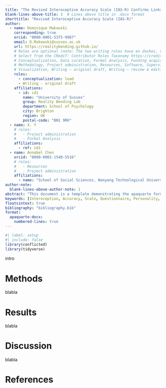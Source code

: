 ```yaml
---
title: "The Revised Interoceptive Accuracy Scale (IAS-R) Confirms Links between Interoception and Mental Health"
blank-lines-above-title: 2  # Lines above title in .docx format
shorttitle: "Revised Interoceptive Accuracy Scale (IAS-R)"
author:
  - name: Dominique Makowski
    corresponding: true
    orcid: "0000-0001-5375-9967"
    email: D.Makowski@sussex.ac.uk
    url: https://realitybending.github.io/
    # Roles are optional (note: The two writing roles have en dashes, not hyphens. You can use their aliases, w)
    # Select from the CRediT: Contributor Roles Taxonomy https://credit.niso.org/
    # Conceptualization, Data curation, Formal Analysis, Funding acquisition, Investigation, 
    # Methodology, Project administration, Resources, Software, Supervision, Validation, 
    # Visualization, Writing – original draft, Writing – review & editing
    roles:
      - conceptualization: lead
      - Writing - original draft
    affiliations:
      - id: id1
        name: "University of Sussex"
        group: Reality Bending Lab
        department: School of Psychology
        city: Brighton
        region: UK
        postal-code: "BN1 9RH"
  - name: X. Y
    # roles:
    #   - Project administration
    #   - Formal Analysis
    affiliations: 
      - ref: id1
  - name: Annabel Chen
    orcid: "0000-0002-1540-5516"
    # roles:
    #   - Resources
    #   - Project administration
    affiliations:
      - name: "School of Social Sciences, Nanyang Technological University, Singapore"
author-note:
  blank-lines-above-author-note: 1
abstract: "This document is a template demonstrating the apaquarto format."
keywords: [Interoception, Accuracy, Scale, Questionnaire, Personality, Psychopathology, Validation]
floatsintext: true
bibliography: "bibliography.bib"
format:
  apaquarto-docx:
    numbered-lines: true
---
```


```r
#| label: setup
#| include: false
library(conflicted)
library(tidyverse)
```


intro

# Methods

blabla


# Results

blabla

# Discussion

blabla

# References


::: {#refs}
:::
